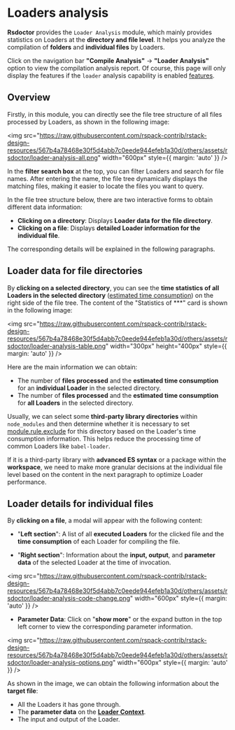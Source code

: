 # Loaders analysis

**Rsdoctor** provides the `Loader Analysis` module, which mainly provides statistics on Loaders at the **directory and file level**. It helps you analyze the compilation of **folders** and **individual files** by Loaders.

Click on the navigation bar **"Compile Analysis"** -> **"Loader Analysis"** option to view the compilation analysis report. Of course, this page will only display the features if the `loader` analysis capability is enabled [features](/config/options/options).

## Overview

Firstly, in this module, you can directly see the file tree structure of all files processed by Loaders, as shown in the following image:

<img
  src="https://raw.githubusercontent.com/rspack-contrib/rstack-design-resources/567b4a78468e30f5d4abb7c0eede944efeb1a30d/others/assets/rsdoctor/loader-analysis-all.png"
  width="600px"
  style={{ margin: 'auto' }}
/>

In the **filter search box** at the top, you can filter Loaders and search for file names. After entering the name, the file tree dynamically displays the matching files, making it easier to locate the files you want to query.

In the file tree structure below, there are two interactive forms to obtain different data information:

- **Clicking on a directory**: Displays **Loader data for the file directory**.
- **Clicking on a file**: Displays **detailed Loader information for the individual file**.

The corresponding details will be explained in the following paragraphs.

## Loader data for file directories

By **clicking on a selected directory**, you can see the **time statistics of all Loaders in the selected directory** ([estimated time consumption](../../guide/more/faq#loader-time-consuming-data-is-inaccurate)) on the right side of the file tree. The content of the "Statistics of \*\*\*" card is shown in the following image:

<img
  src="https://raw.githubusercontent.com/rspack-contrib/rstack-design-resources/567b4a78468e30f5d4abb7c0eede944efeb1a30d/others/assets/rsdoctor/loader-analysis-table.png"
  width="300px"
  height="400px"
  style={{ margin: 'auto' }}
/>

Here are the main information we can obtain:

- The number of **files processed** and the **estimated time consumption** for an **individual Loader** in the selected directory.
- The number of **files processed** and the **estimated time consumption** for **all Loaders** in the selected directory.

Usually, we can select some **third-party library directories** within `node_modules` and then determine whether it is necessary to set [module.rule.exclude](https://webpack.js.org/configuration/module/#ruleexclude) for this directory based on the Loader's time consumption information. This helps reduce the processing time of common Loaders like `babel-loader`.

If it is a third-party library with **advanced ES syntax** or a package within the **workspace**, we need to make more granular decisions at the individual file level based on the content in the next paragraph to optimize Loader performance.

## Loader details for individual files

By **clicking on a file**, a modal will appear with the following content:

- "**Left section**": A list of all **executed Loaders** for the clicked file and the **time consumption** of each Loader for compiling the file.

- "**Right section**": Information about the **input, output**, and **parameter data** of the selected Loader at the time of invocation.

<img
  src="https://raw.githubusercontent.com/rspack-contrib/rstack-design-resources/567b4a78468e30f5d4abb7c0eede944efeb1a30d/others/assets/rsdoctor/loader-analysis-code-change.png"
  width="600px"
  style={{ margin: 'auto' }}
/>

- **Parameter Data**: Click on "**show more**" or the expand button in the top left corner to view the corresponding parameter information.

<img
  src="https://raw.githubusercontent.com/rspack-contrib/rstack-design-resources/567b4a78468e30f5d4abb7c0eede944efeb1a30d/others/assets/rsdoctor/loader-analysis-options.png"
  width="600px"
  style={{ margin: 'auto' }}
/>

As shown in the image, we can obtain the following information about the **target file**:

- All the Loaders it has gone through.
- The **parameter data** on the [**Loader Context**](https://webpack.js.org/api/loaders/#the-loader-context).
- The input and output of the Loader.
